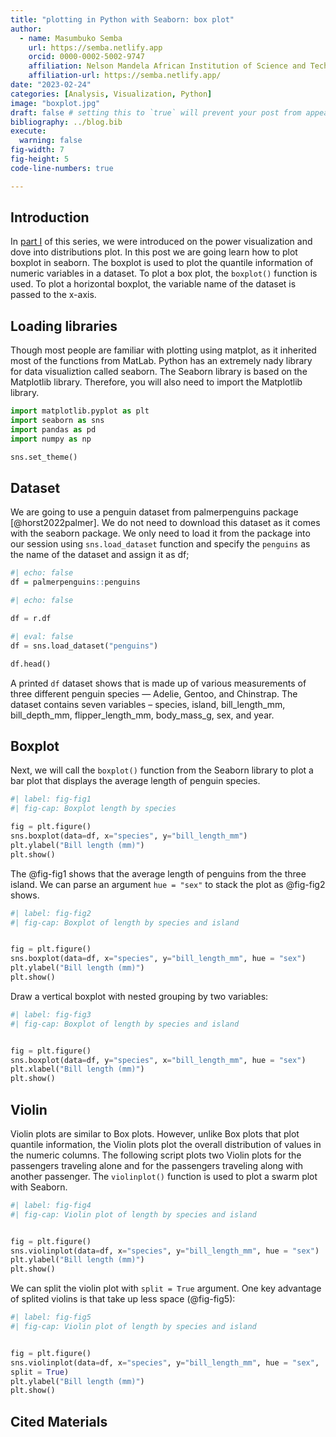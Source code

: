 ```yaml
---
title: "plotting in Python with Seaborn: box plot"
author: 
  - name: Masumbuko Semba
    url: https://semba.netlify.app
    orcid: 0000-0002-5002-9747
    affiliation: Nelson Mandela African Institution of Science and Technology
    affiliation-url: https://semba.netlify.app/ 
date: "2023-02-24"
categories: [Analysis, Visualization, Python]
image: "boxplot.jpg"
draft: false # setting this to `true` will prevent your post from appearing on your listing page until you're ready!
bibliography: ../blog.bib
execute: 
  warning: false
fig-width: 7
fig-height: 5
code-line-numbers: true

---
```


## Introduction

In [part I](www.ims.org.tz) of this series, we were introduced on the power visualization and dove into distributions plot. In this post we are going learn how to plot boxplot in seaborn. The boxplot is used to plot the quantile information of numeric variables in a dataset. To plot a box plot, the `boxplot()` function is used. To plot a horizontal boxplot, the variable name of the dataset is passed to the x-axis. 


## Loading libraries

Though most people are familiar with plotting using matplot, as it inherited most of the functions from MatLab. Python has an extremely nady library for data visualiztion called seaborn. The Seaborn library is based on the Matplotlib library. Therefore, you will also need to import the Matplotlib library.

```python
import matplotlib.pyplot as plt
import seaborn as sns
import pandas as pd
import numpy as np

sns.set_theme()

```

## Dataset

We are going to use a penguin dataset from palmerpenguins package [@horst2022palmer]. We do not need to download this dataset as it comes with the seaborn package. We only need to load it from the package into our session using `sns.load_dataset` function and specify the `penguins` as the name of the dataset and assign it as df;

```r
#| echo: false
df = palmerpenguins::penguins

```

```python
#| echo: false

df = r.df
```


```python
#| eval: false
df = sns.load_dataset("penguins")
```


```python
df.head()
```

A printed `df` dataset shows that is made up of various measurements of three different penguin species --- Adelie, Gentoo, and Chinstrap. The dataset contains seven variables -- species, island, bill_length_mm, bill_depth_mm, flipper_length_mm, body_mass_g, sex, and year.


## Boxplot

Next, we will call the `boxplot()` function from the Seaborn library to plot a bar plot that displays the average length of penguin species.


```python
#| label: fig-fig1
#| fig-cap: Boxplot length by species

fig = plt.figure()
sns.boxplot(data=df, x="species", y="bill_length_mm")
plt.ylabel("Bill length (mm)")
plt.show()

```

The @fig-fig1 shows that the average length of penguins from the three island. We can parse an argument `hue = "sex"` to stack the plot as @fig-fig2 shows.


```python
#| label: fig-fig2
#| fig-cap: Boxplot of length by species and island


fig = plt.figure()
sns.boxplot(data=df, x="species", y="bill_length_mm", hue = "sex")
plt.ylabel("Bill length (mm)")
plt.show()

```
Draw a vertical boxplot with nested grouping by two variables:


```python
#| label: fig-fig3
#| fig-cap: Boxplot of length by species and island


fig = plt.figure()
sns.boxplot(data=df, y="species", x="bill_length_mm", hue = "sex")
plt.xlabel("Bill length (mm)")
plt.show()

```
## Violin

Violin plots are similar to Box plots. However, unlike Box plots that plot quantile information, the Violin plots plot the overall distribution of values in the numeric columns. The following script plots two Violin plots for the passengers traveling alone and for the passengers traveling along with another passenger. The `violinplot()` function is used to plot a swarm plot with Seaborn.



```python
#| label: fig-fig4
#| fig-cap: Violin plot of length by species and island


fig = plt.figure()
sns.violinplot(data=df, x="species", y="bill_length_mm", hue = "sex")
plt.ylabel("Bill length (mm)")
plt.show()

```

We can split the violin plot with `split = True` argument. One key advantage of splited violins is that take up less space (@fig-fig5):


```python
#| label: fig-fig5
#| fig-cap: Violin plot of length by species and island


fig = plt.figure()
sns.violinplot(data=df, x="species", y="bill_length_mm", hue = "sex", 
split = True)
plt.ylabel("Bill length (mm)")
plt.show()

```

## Cited Materials
